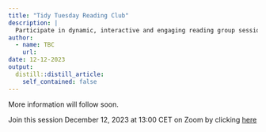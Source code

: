 ```yaml
---
title: "Tidy Tuesday Reading Club"
description: |
  Participate in dynamic, interactive and engaging reading group sessions to explore the world of data analysis.
author:
  - name: TBC
    url: 
date: 12-12-2023
output:
  distill::distill_article:
    self_contained: false
---
```


More information will follow soon.


Join this session December 12, 2023 at 13:00 CET on Zoom by clicking [here](https://us02web.zoom.us/j/4539912989?pwd=YzE1TElMcDhza0tXSHNVdHNmTklkZz09) 
